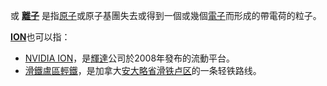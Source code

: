 '''{{lang|en|ION}}'''或 '''[[離子|離子]]''' 是指[[原子|原子]]或原子基團失去或得到一個或幾個[[電子|電子]]而形成的帶電荷的粒子。

'''[[ION|ION]]'''也可以指：
* [[NVIDIA_ION|NVIDIA ION]]，是[[輝達|輝達]]公司於2008年發布的流動平台。
* [[滑鐵盧區輕鐵|滑鐵盧區輕鐵]]，是加拿大[[安大略省|安大略省]][[滑铁卢区|滑铁卢区]]的一条轻铁路线。

{{disambig}}